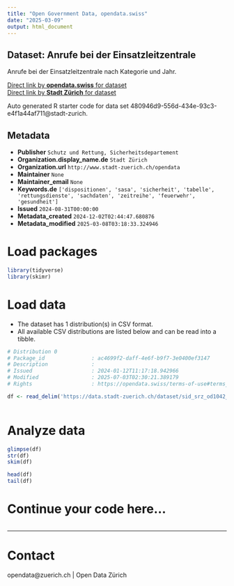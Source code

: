 ```yaml
---
title: "Open Government Data, opendata.swiss"
date: "2025-03-09"
output: html_document
---
```


## Dataset: Anrufe bei der Einsatzleitzentrale

Anrufe bei der Einsatzleitzentrale nach Kategorie und Jahr.

[Direct link by **opendata.swiss** for dataset](https://opendata.swiss/de/dataset/anrufe-bei-der-einsatzleitzentrale)<br>
[Direct link by **Stadt Zürich** for dataset](https://data.stadt-zuerich.ch/dataset/sid_srz_od1042_einsatzleitzentrale_anrufe_jahr_kategorie)

Auto generated R starter code for data set 480946d9-556d-434e-93c3-e4f1a44af711@stadt-zurich.

## Metadata

- **Publisher** `Schutz und Rettung, Sicherheitsdepartement`
- **Organization.display_name.de** `Stadt Zürich`
- **Organization.url** `http://www.stadt-zuerich.ch/opendata`
- **Maintainer** `None`
- **Maintainer_email** `None`
- **Keywords.de** `['dispositionen', 'sasa', 'sicherheit', 'tabelle', 'rettungsdienste', 'sachdaten', 'zeitreihe', 'feuerwehr', 'gesundheit']`
- **Issued** `2024-08-31T00:00:00`
- **Metadata_created** `2024-12-02T02:44:47.680876`
- **Metadata_modified** `2025-03-08T03:18:33.324946`


# Load packages

```r

library(tidyverse)
library(skimr)

```

# Load data

-   The dataset has 1 distribution(s) in CSV format.
-   All available CSV distributions are listed below and can be read into a tibble.

```r

# Distribution 0
# Package_id               : ac4699f2-daff-4e6f-b9f7-3e0400ef3147
# Description              : 
# Issued                   : 2024-01-12T11:17:18.942966
# Modified                 : 2025-07-03T02:30:21.389179
# Rights                   : https://opendata.swiss/terms-of-use#terms_open

df <- read_delim('https://data.stadt-zuerich.ch/dataset/sid_srz_od1042_einsatzleitzentrale_anrufe_jahr_kategorie/download/GES104OD1042.csv')



```

# Analyze data

```r

glimpse(df)
str(df)
skim(df)

head(df)
tail(df)

```

# Continue your code here...

```r

```

------------------------------------------------------------------------

# Contact

opendata@zuerich.ch | Open Data Zürich
